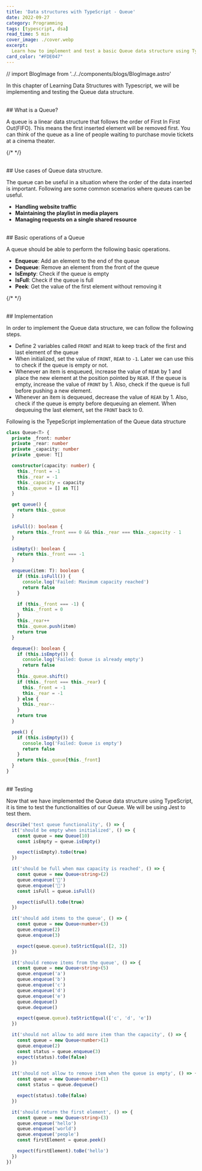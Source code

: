 ```yaml
---
title: 'Data structures with TypeScript - Queue'
date: 2022-09-27
category: Programming
tags: [typescript, dsa]
read_time: 5 min
cover_image: ./cover.webp
excerpt:
  Learn how to implement and test a basic Queue data structure using TypeScript
card_color: "#FDE047"
---
```


// import BlogImage from '../../components/blogs/BlogImage.astro'

In this chapter of Learning Data Structures with Typescript, we will be
implementing and testing the Queue data structure.

<br />
## What is a Queue?

A queue is a linear data structure that follows the order of First In First
Out(FIFO). This means the first inserted element will be removed first. You can
think of the queue as a line of people waiting to purchase movie tickets at a
cinema theater.

{/* <BlogImage src="https://imgur.com/Nmh4ueI.png" alt="first in first out order" /> */}

<br />
## Use cases of Queue data structure.

The queue can be useful in a situation where the order of the data inserted is
important. Following are some common scenarios where queues can be useful.

- **Handling website traffic**
- **Maintaining the playlist in media players**
- **Managing requests on a single shared resource**

<br />
## Basic operations of a Queue

A queue should be able to perform the following basic operations.

- **Enqueue**: Add an element to the end of the queue
- **Dequeue**: Remove an element from the front of the queue
- **IsEmpty**: Check if the queue is empty
- **IsFull**: Check if the queue is full
- **Peek**: Get the value of the first element without removing it

{/* <BlogImage src="https://imgur.com/pyOuglM.png" alt="operations of a queue" /> */}

<br />
## Implementation

In order to implement the Queue data structure, we can follow the following
steps.

- Define 2 variables called `FRONT` and `REAR` to keep track of the first and
  last element of the queue
- When initialized, set the value of `FRONT`, `REAR` to `-1`. Later we can use
  this to check if the queue is empty or not.
- Whenever an item is enqueued, increase the value of `REAR` by 1 and place the
  new element at the position pointed by `REAR`. If the queue is empty, increase
  the value of `FRONT` by 1. Also, check if the queue is full before pushing a
  new element.
- Whenever an item is dequeued, decrease the value of `REAR` by 1. Also, check
  if the queue is empty before dequeuing an element. When dequeuing the last
  element, set the `FRONT` back to 0.

Following is the TyepeScript implementation of the Queue data structure

```ts
class Queue<T> {
  private _front: number
  private _rear: number
  private _capacity: number
  private _queue: T[]

  constructor(capacity: number) {
    this._front = -1
    this._rear = -1
    this._capacity = capacity
    this._queue = [] as T[]
  }

  get queue() {
    return this._queue
  }

  isFull(): boolean {
    return this._front === 0 && this._rear === this._capacity - 1
  }

  isEmpty(): boolean {
    return this._front === -1
  }

  enqueue(item: T): boolean {
    if (this.isFull()) {
      console.log('Failed: Maximum capacity reached')
      return false
    }

    if (this._front === -1) {
      this._front = 0
    }
    this._rear++
    this._queue.push(item)
    return true
  }

  dequeue(): boolean {
    if (this.isEmpty()) {
      console.log('Failed: Queue is already empty')
      return false
    }
    this._queue.shift()
    if (this._front === this._rear) {
      this._front = -1
      this._rear = -1
    } else {
      this._rear--
    }
    return true
  }

  peek() {
    if (this.isEmpty()) {
      console.log('Failed: Queue is empty')
      return false
    }
    return this._queue[this._front]
  }
}
```

<br />
## Testing

Now that we have implemented the Queue data structure using TypeScript, it is
time to test the functionalities of our Queue. We will be using Jest to test
them.

```ts
describe('test queue functionality', () => {
  it('should be empty when initialized', () => {
    const queue = new Queue(10)
    const isEmpty = queue.isEmpty()

    expect(isEmpty).toBe(true)
  })

  it('should be full when max capacity is reached', () => {
    const queue = new Queue<string>(2)
    queue.enqueue('🐅')
    queue.enqueue('🐐')
    const isFull = queue.isFull()

    expect(isFull).toBe(true)
  })

  it('should add items to the queue', () => {
    const queue = new Queue<number>(3)
    queue.enqueue(2)
    queue.enqueue(3)

    expect(queue.queue).toStrictEqual([2, 3])
  })

  it('should remove items from the queue', () => {
    const queue = new Queue<string>(5)
    queue.enqueue('a')
    queue.enqueue('b')
    queue.enqueue('c')
    queue.enqueue('d')
    queue.enqueue('e')
    queue.dequeue()
    queue.dequeue()

    expect(queue.queue).toStrictEqual(['c', 'd', 'e'])
  })

  it('should not allow to add more item than the capacity', () => {
    const queue = new Queue<number>(1)
    queue.enqueue(2)
    const status = queue.enqueue(3)
    expect(status).toBe(false)
  })

  it('should not allow to remove item when the queue is empty', () => {
    const queue = new Queue<number>(1)
    const status = queue.dequeue()

    expect(status).toBe(false)
  })

  it('should return the first element', () => {
    const queue = new Queue<string>(3)
    queue.enqueue('hello')
    queue.enqueue('world')
    queue.enqueue('people')
    const firstElement = queue.peek()

    expect(firstElement).toBe('hello')
  })
})
```

